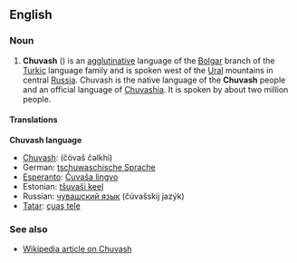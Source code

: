 ==English==
===Noun===

# '''Chuvash''' ({{IPA|Чӑваш чӗлхи}}) is an [[agglutinative]] language of the [[Bolgar]] branch of the [[Turkic]] language family and is spoken west of the [[Ural]] mountains in central [[Russia]]. Chuvash is the native language of the '''Chuvash''' people and an official language of [[Chuvashia]]. It is spoken by about two million people.

====Translations====
'''Chuvash language'''

*[[Chuvash]]: {{IPA|[[чӑваш чӗлхи]]}} (čövaš čəlkhi)
*German: [[tschuwaschische Sprache]]
*[[Esperanto]]: [[Ĉuvaŝa lingvo]]
*Estonian: [[tšuvaši keel]]
*Russian: [[чувашский язык]] (čúvašskij jazýk)
*[[Tatar]]: [[çuaş tele]]

===See also===
*[[w:Chuvash language|Wikipedia article on Chuvash]]